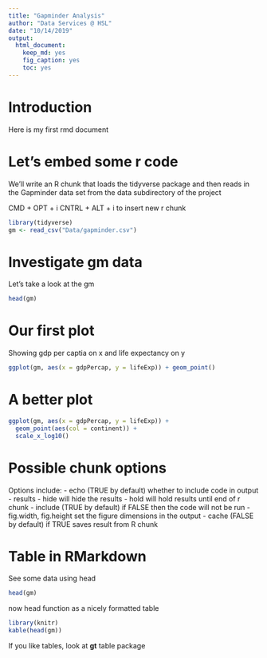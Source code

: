 ```yaml
---
title: "Gapminder Analysis"
author: "Data Services @ HSL"
date: "10/14/2019"
output: 
  html_document:
    keep_md: yes
    fig_caption: yes
    toc: yes
---
```


# Introduction

Here is my first rmd document

# Let's embed some r code

We'll write an R chunk that loads the tidyverse package and then reads in the Gapminder data set from the data subdirectory of the project

CMD + OPT + i
CNTRL + ALT + i to insert new r chunk
```r
library(tidyverse)
gm <- read_csv("Data/gapminder.csv")
```

# Investigate gm data

Let's take a look at the gm

```r
head(gm)
```

# Our first plot

Showing gdp per captia on x and life expectancy on y

```r
ggplot(gm, aes(x = gdpPercap, y = lifeExp)) + geom_point()
```

# A better plot

```r
ggplot(gm, aes(x = gdpPercap, y = lifeExp)) + 
  geom_point(aes(col = continent)) +
  scale_x_log10()
```

# Possible chunk options

Options include:
- echo (TRUE by default) whether to include code in output
- results 
  - hide will hide the results
  - hold will hold results until end of r chunk
- include (TRUE by default) if FALSE then the code will not be run
- fig.width, fig.height set the figure dimensions in the output
- cache (FALSE by default) if TRUE saves result from R chunk

# Table in RMarkdown

See some data using head

```r
head(gm)
```

now head function as a nicely formatted table

```r
library(knitr)
kable(head(gm))
```

If you like tables, look at **gt** table package
